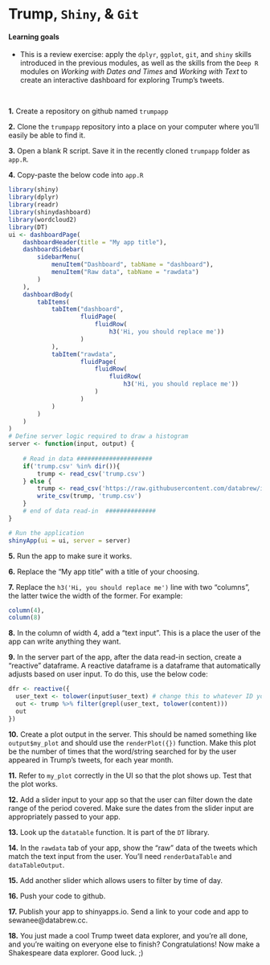 # Trump, `Shiny`, & `Git`

#### Learning goals {-}

* This is a review exercise: apply the `dplyr`, `ggplot`, `git`, and `shiny` skills introduced in the previous modules, as well as the skills from the `Deep R` modules on *Working with Dates and Times* and *Working with Text* to create an interactive dashboard for exploring Trump's tweets.    

&nbsp;  

**1.** Create a repository on github named `trumpapp`

**2.** Clone the `trumpapp` repository into a place on your computer where you'll easily be able to find it.

**3.** Open a blank R script. Save it in the recently cloned `trumpapp` folder as `app.R`.

**4.** Copy-paste the below code into `app.R`


```r
library(shiny)
library(dplyr)
library(readr)
library(shinydashboard)
library(wordcloud2)
library(DT)
ui <- dashboardPage(
    dashboardHeader(title = "My app title"),
    dashboardSidebar(
        sidebarMenu(
            menuItem("Dashboard", tabName = "dashboard"),
            menuItem("Raw data", tabName = "rawdata")
        )
    ),
    dashboardBody(
        tabItems(
            tabItem("dashboard",
                    fluidPage(
                        fluidRow(
                            h3('Hi, you should replace me'))
                    )
            ),
            tabItem("rawdata",
                    fluidPage(
                        fluidRow(
                            fluidRow(
                                h3('Hi, you should replace me'))
                        )
                    )
            )
        )
    )
)
# Define server logic required to draw a histogram
server <- function(input, output) {
    
    # Read in data #####################
    if('trump.csv' %in% dir()){
        trump <- read_csv('trump.csv')
    } else {
        trump <- read_csv('https://raw.githubusercontent.com/databrew/intro-to-data-science/main/data/trumptweets.csv')
        write_csv(trump, 'trump.csv')
    }
    # end of data read-in  ##############
}

# Run the application 
shinyApp(ui = ui, server = server)

```

**5.** Run the app to make sure it works.

**6.** Replace the "My app title" with a title of your choosing.

**7.** Replace the `h3('Hi, you should replace me')` line with two "columns", the latter twice the width of the former. For example:

```r
column(4),
column(8)
```

**8.** In the column of width 4, add a "text input". This is a place the user of the app can write anything they want.

**9.** In the server part of the app, after the data read-in section, create a "reactive" dataframe. A reactive dataframe is a dataframe that automatically adjusts based on user input. To do this, use the below code:

```r
dfr <- reactive({
  user_text <- tolower(input$user_text) # change this to whatever ID you gave to the object you created in number 8
  out <- trump %>% filter(grepl(user_text, tolower(content)))
  out
})
```

**10.** Create a plot output in the server. This should be named something like `output$my_plot` and should use the `renderPlot({})` function. Make this plot be the number of times that the word/string searched for by the user appeared in Trump's tweets, for each year month.

**11.** Refer to `my_plot` correctly in the UI so that the plot shows up. Test that the plot works.

**12.** Add a slider input to your app so that the user can filter down the date range of the period covered. Make sure the dates from the slider input are appropriately passed to your app.

**13.** Look up the `datatable` function. It is part of the `DT` library.

**14.** In the `rawdata` tab of your app, show the "raw" data of the tweets which match the text input from the user. You'll need `renderDataTable` and `dataTableOutput`.

**15.** Add another slider which allows users to filter by time of day. 

**16.** Push your code to github. 

**17.** Publish your app to shinyapps.io. Send a link to your code and app to sewanee@databrew.cc.

**18.** You just made a cool Trump tweet data explorer, and you're all done, and you're waiting on everyone else to finish? Congratulations! Now make a Shakespeare data explorer. Good luck. ;)




